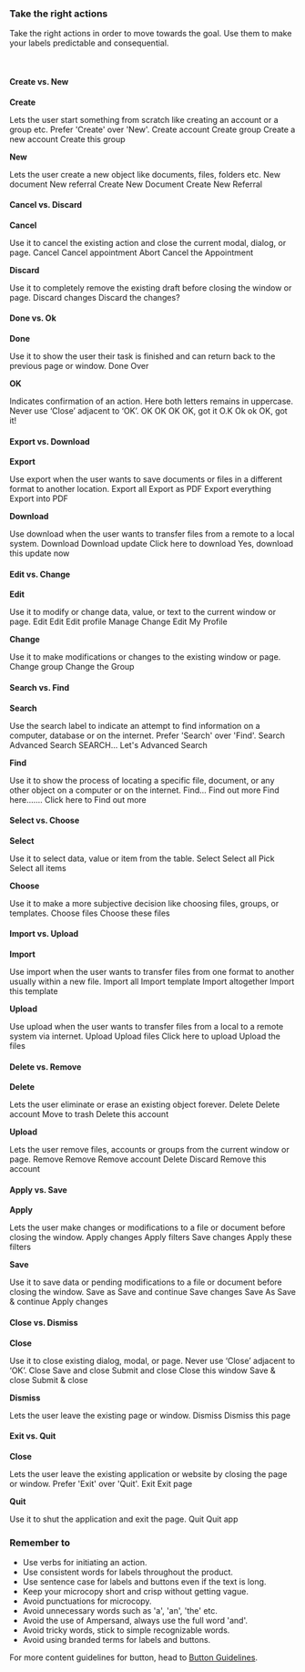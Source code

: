 ### Take the right actions
Take the right actions in order to move towards the goal. Use them to make your labels predictable and consequential.

<br/>

#### Create vs. New
**Create**

Lets the user start something from scratch like creating an account or a group etc. Prefer 'Create' over 'New'.
<Rules>
  <DOs>
    <InlineMessage>
      <IconWrapper>Create account</IconWrapper>
    </InlineMessage>
    <InlineMessage>
      <IconWrapper>Create group</IconWrapper>
    </InlineMessage>
  </DOs>
  <DONTs>
    <InlineMessage>
      <IconWrapper iconType='error'>
        Create a new account
      </IconWrapper>
    </InlineMessage>
    <InlineMessage>
      <IconWrapper iconType='error'>
        Create this group
      </IconWrapper>
    </InlineMessage>
  </DONTs>
</Rules>

**New**

Lets the user create a new object like documents, files, folders etc.
<Rules>
  <DOs>
    <InlineMessage>
      <IconWrapper>New document</IconWrapper>
    </InlineMessage>
    <InlineMessage>
      <IconWrapper>New referral</IconWrapper>
    </InlineMessage>
  </DOs>
  <DONTs>
    <InlineMessage>
      <IconWrapper iconType='error'>
        Create New Document
      </IconWrapper>
    </InlineMessage>
    <InlineMessage>
      <IconWrapper iconType='error'>
        Create New Referral
      </IconWrapper>
    </InlineMessage>
  </DONTs>
</Rules>

#### Cancel vs. Discard
**Cancel**

Use it to cancel the existing action and close the current modal, dialog, or page. 
<Rules>
  <DOs>
    <InlineMessage>
      <IconWrapper>Cancel</IconWrapper>
    </InlineMessage>
    <InlineMessage>
      <IconWrapper>Cancel appointment</IconWrapper>
    </InlineMessage>
  </DOs>
  <DONTs>
    <InlineMessage>
      <IconWrapper iconType='error'>
        Abort
      </IconWrapper>
    </InlineMessage>
    <InlineMessage>
      <IconWrapper iconType='error'>
        Cancel the Appointment
      </IconWrapper>
    </InlineMessage>
  </DONTs>
</Rules>

**Discard**

Use it to completely remove the existing draft before closing the window or page.
<Rules>
  <DOs>
    <InlineMessage>
      <IconWrapper>Discard changes</IconWrapper>
    </InlineMessage>
  </DOs>
  <DONTs>
    <InlineMessage>
      <IconWrapper iconType='error'>
        Discard the changes?
      </IconWrapper>
    </InlineMessage>
  </DONTs>
</Rules>

#### Done vs. Ok
**Done**

Use it to show the user their task is finished and can return back to the previous page or window.
<Rules>
  <DOs>
    <InlineMessage>
      <IconWrapper>Done</IconWrapper>
    </InlineMessage>
  </DOs>
  <DONTs>
    <InlineMessage>
      <IconWrapper iconType='error'>
        Over
      </IconWrapper>
    </InlineMessage>
  </DONTs>
</Rules>

**OK**

Indicates confirmation of an action. Here both letters remains in uppercase. Never use ‘Close’ adjacent to ‘OK’.
<Rules>
  <DOs>
    <InlineMessage>
      <IconWrapper>OK</IconWrapper>
    </InlineMessage>
    <InlineMessage>
      <IconWrapper>OK</IconWrapper>
    </InlineMessage>
    <InlineMessage>
      <IconWrapper>OK</IconWrapper>
    </InlineMessage>
    <InlineMessage>
      <IconWrapper>OK, got it</IconWrapper>
    </InlineMessage>
  </DOs>
  <DONTs>
    <InlineMessage>
      <IconWrapper iconType='error'>
        O.K
      </IconWrapper>
    </InlineMessage>
    <InlineMessage>
      <IconWrapper iconType='error'>
        Ok
      </IconWrapper>
    </InlineMessage>
    <InlineMessage>
      <IconWrapper iconType='error'>
        ok
      </IconWrapper>
    </InlineMessage>
    <InlineMessage>
      <IconWrapper iconType='error'>
        OK, got it!
      </IconWrapper>
    </InlineMessage>
  </DONTs>
</Rules>

#### Export vs. Download
**Export**

Use export when the user wants to save documents or files in a different format to another location.
<Rules>
  <DOs>
    <InlineMessage>
      <IconWrapper>Export all</IconWrapper>
    </InlineMessage>
    <InlineMessage>
      <IconWrapper>Export as PDF</IconWrapper>
    </InlineMessage>
  </DOs>
  <DONTs>
    <InlineMessage>
      <IconWrapper iconType='error'>
        Export everything
      </IconWrapper>
    </InlineMessage>
    <InlineMessage>
      <IconWrapper iconType='error'>
        Export into PDF
      </IconWrapper>
    </InlineMessage>
  </DONTs>
</Rules>

**Download**

Use download when the user wants to transfer files from a remote to a local system.
<Rules>
  <DOs>
    <InlineMessage>
      <IconWrapper>Download</IconWrapper>
    </InlineMessage>
    <InlineMessage>
      <IconWrapper>Download update</IconWrapper>
    </InlineMessage>
  </DOs>
  <DONTs>
    <InlineMessage>
      <IconWrapper iconType='error'>
        Click here to download
      </IconWrapper>
    </InlineMessage>
    <InlineMessage>
      <IconWrapper iconType='error'>
        Yes, download this update now
      </IconWrapper>
    </InlineMessage>
  </DONTs>
</Rules>

#### Edit vs. Change
**Edit**

Use it to modify or change data, value, or text to the current window or page.
<Rules>
  <DOs>
    <InlineMessage>
      <IconWrapper>Edit</IconWrapper>
    </InlineMessage>
    <InlineMessage>
      <IconWrapper>Edit</IconWrapper>
    </InlineMessage>
    <InlineMessage>
      <IconWrapper>Edit profile</IconWrapper>
    </InlineMessage>
  </DOs>
  <DONTs>
    <InlineMessage>
      <IconWrapper iconType='error'>
        Manage
      </IconWrapper>
    </InlineMessage>
    <InlineMessage>
      <IconWrapper iconType='error'>
        Change
      </IconWrapper>
    </InlineMessage>
    <InlineMessage>
      <IconWrapper iconType='error'>
        Edit My Profile
      </IconWrapper>
    </InlineMessage>
  </DONTs>
</Rules>

**Change**

Use it to make modifications or changes to the existing window or page.
<Rules>
  <DOs>
    <InlineMessage>
      <IconWrapper>Change group</IconWrapper>
    </InlineMessage>
  </DOs>
  <DONTs>
    <InlineMessage>
      <IconWrapper iconType='error'>
        Change the Group
      </IconWrapper>
    </InlineMessage>
  </DONTs>
</Rules>

#### Search vs. Find
**Search**

Use the search label to indicate an attempt to find information on a computer, database or on the internet. Prefer 'Search' over 'Find'.
<Rules>
  <DOs>
    <InlineMessage>
      <IconWrapper>Search</IconWrapper>
    </InlineMessage>
    <InlineMessage>
      <IconWrapper>Advanced Search</IconWrapper>
    </InlineMessage>
  </DOs>
  <DONTs>
    <InlineMessage>
      <IconWrapper iconType='error'>
        SEARCH...
      </IconWrapper>
    </InlineMessage>
    <InlineMessage>
      <IconWrapper iconType='error'>
        Let's Advanced Search
      </IconWrapper>
    </InlineMessage>
  </DONTs>
</Rules>

**Find**

Use it to show the process of locating a specific file, document, or any other object on a computer or on the internet.
<Rules>
  <DOs>
    <InlineMessage>
      <IconWrapper>Find...</IconWrapper>
    </InlineMessage>
    <InlineMessage>
      <IconWrapper>Find out more</IconWrapper>
    </InlineMessage>
  </DOs>
  <DONTs>
    <InlineMessage>
      <IconWrapper iconType='error'>
        Find here.......
      </IconWrapper>
    </InlineMessage>
    <InlineMessage>
      <IconWrapper iconType='error'>
        Click here to Find out more
      </IconWrapper>
    </InlineMessage>
  </DONTs>
</Rules>

#### Select vs. Choose
**Select**

Use it to select data, value or item from the table.
<Rules>
  <DOs>
    <InlineMessage>
      <IconWrapper>Select</IconWrapper>
    </InlineMessage>
    <InlineMessage>
      <IconWrapper>Select all</IconWrapper>
    </InlineMessage>
  </DOs>
  <DONTs>
    <InlineMessage>
      <IconWrapper iconType='error'>
        Pick
      </IconWrapper>
    </InlineMessage>
    <InlineMessage>
      <IconWrapper iconType='error'>
        Select all items
      </IconWrapper>
    </InlineMessage>
  </DONTs>
</Rules>

**Choose**

Use it to make a more subjective decision like choosing files, groups, or templates.
<Rules>
  <DOs>
    <InlineMessage>
      <IconWrapper>Choose files</IconWrapper>
    </InlineMessage>
  </DOs>
  <DONTs>
    <InlineMessage>
      <IconWrapper iconType='error'>
        Choose these files
      </IconWrapper>
    </InlineMessage>
  </DONTs>
</Rules>

#### Import vs. Upload
**Import**

Use import when the user wants to transfer files from one format to another usually within a new file. 
<Rules>
  <DOs>
    <InlineMessage>
      <IconWrapper>Import all</IconWrapper>
    </InlineMessage>
    <InlineMessage>
      <IconWrapper>Import template</IconWrapper>
    </InlineMessage>
  </DOs>
  <DONTs>
    <InlineMessage>
      <IconWrapper iconType='error'>
        Import altogether
      </IconWrapper>
    </InlineMessage>
    <InlineMessage>
      <IconWrapper iconType='error'>
        Import this template
      </IconWrapper>
    </InlineMessage>
  </DONTs>
</Rules>

**Upload**

Use upload when the user wants to transfer files from a local to a remote system via internet.
<Rules>
  <DOs>
    <InlineMessage>
      <IconWrapper>Upload</IconWrapper>
    </InlineMessage>
    <InlineMessage>
      <IconWrapper>Upload files</IconWrapper>
    </InlineMessage>
  </DOs>
  <DONTs>
    <InlineMessage>
      <IconWrapper iconType='error'>
        Click here to upload
      </IconWrapper>
    </InlineMessage>
    <InlineMessage>
      <IconWrapper iconType='error'>
        Upload the files
      </IconWrapper>
    </InlineMessage>
  </DONTs>
</Rules>

#### Delete vs. Remove
**Delete**

Lets the user eliminate or erase an existing object forever.
<Rules>
  <DOs>
    <InlineMessage>
      <IconWrapper>Delete</IconWrapper>
    </InlineMessage>
    <InlineMessage>
      <IconWrapper>Delete account</IconWrapper>
    </InlineMessage>
  </DOs>
  <DONTs>
    <InlineMessage>
      <IconWrapper iconType='error'>
        Move to trash
      </IconWrapper>
    </InlineMessage>
    <InlineMessage>
      <IconWrapper iconType='error'>
        Delete this account
      </IconWrapper>
    </InlineMessage>
  </DONTs>
</Rules>

**Upload**

Lets the user remove files, accounts or groups from the current window or page.
<Rules>
  <DOs>
    <InlineMessage>
      <IconWrapper>Remove</IconWrapper>
    </InlineMessage>
    <InlineMessage>
      <IconWrapper>Remove</IconWrapper>
    </InlineMessage>
    <InlineMessage>
      <IconWrapper>Remove account</IconWrapper>
    </InlineMessage>
  </DOs>
  <DONTs>
    <InlineMessage>
      <IconWrapper iconType='error'>
        Delete
      </IconWrapper>
    </InlineMessage>
    <InlineMessage>
      <IconWrapper iconType='error'>
        Discard
      </IconWrapper>
    </InlineMessage>
    <InlineMessage>
      <IconWrapper iconType='error'>
        Remove this account
      </IconWrapper>
    </InlineMessage>
  </DONTs>
</Rules>

#### Apply vs. Save
**Apply**

Lets the user make changes or modifications to a file or document before closing the window.
<Rules>
  <DOs>
    <InlineMessage>
      <IconWrapper>Apply changes</IconWrapper>
    </InlineMessage>
    <InlineMessage>
      <IconWrapper>Apply filters</IconWrapper>
    </InlineMessage>
  </DOs>
  <DONTs>
    <InlineMessage>
      <IconWrapper iconType='error'>
        Save changes
      </IconWrapper>
    </InlineMessage>
    <InlineMessage>
      <IconWrapper iconType='error'>
        Apply these filters
      </IconWrapper>
    </InlineMessage>
  </DONTs>
</Rules>

**Save**

Use it to save data or pending modifications to a file or document before closing the window.
<Rules>
  <DOs>
    <InlineMessage>
      <IconWrapper>Save as</IconWrapper>
    </InlineMessage>
    <InlineMessage>
      <IconWrapper>Save and continue</IconWrapper>
    </InlineMessage>
    <InlineMessage>
      <IconWrapper>Save changes</IconWrapper>
    </InlineMessage>
  </DOs>
  <DONTs>
    <InlineMessage>
      <IconWrapper iconType='error'>
        Save As
      </IconWrapper>
    </InlineMessage>
    <InlineMessage>
      <IconWrapper iconType='error'>
        Save & continue
      </IconWrapper>
    </InlineMessage>
    <InlineMessage>
      <IconWrapper iconType='error'>
        Apply changes
      </IconWrapper>
    </InlineMessage>
  </DONTs>
</Rules>

#### Close vs. Dismiss
**Close**

Use it to close existing dialog, modal, or page. Never use ‘Close’ adjacent to ‘OK’.
<Rules>
  <DOs>
    <InlineMessage>
      <IconWrapper>Close</IconWrapper>
    </InlineMessage>
    <InlineMessage>
      <IconWrapper>Save and close</IconWrapper>
    </InlineMessage>
    <InlineMessage>
      <IconWrapper>Submit and close</IconWrapper>
    </InlineMessage>
  </DOs>
  <DONTs>
    <InlineMessage>
      <IconWrapper iconType='error'>
        Close this window
      </IconWrapper>
    </InlineMessage>
    <InlineMessage>
      <IconWrapper iconType='error'>
        Save & close
      </IconWrapper>
    </InlineMessage>
    <InlineMessage>
      <IconWrapper iconType='error'>
        Submit & close
      </IconWrapper>
    </InlineMessage>
  </DONTs>
</Rules>

**Dismiss**

Lets the user leave the existing page or window.
<Rules>
  <DOs>
    <InlineMessage>
      <IconWrapper>Dismiss</IconWrapper>
    </InlineMessage>
  </DOs>
  <DONTs>
    <InlineMessage>
      <IconWrapper iconType='error'>
        Dismiss this page
      </IconWrapper>
    </InlineMessage>
  </DONTs>
</Rules>

#### Exit vs. Quit
**Close**

Lets the user leave the existing application or website by closing the page or window. Prefer 'Exit' over 'Quit'.
<Rules>
  <DOs>
    <InlineMessage>
      <IconWrapper>Exit</IconWrapper>
    </InlineMessage>
  </DOs>
  <DONTs>
    <InlineMessage>
      <IconWrapper iconType='error'>
        Exit page
      </IconWrapper>
    </InlineMessage>
  </DONTs>
</Rules>

**Quit**

Use it to shut the application and exit the page.
<Rules>
  <DOs>
    <InlineMessage>
      <IconWrapper>Quit</IconWrapper>
    </InlineMessage>
  </DOs>
  <DONTs>
    <InlineMessage>
      <IconWrapper iconType='error'>
        Quit app
      </IconWrapper>
    </InlineMessage>
  </DONTs>
</Rules>


### Remember to
* Use verbs for initiating an action.
* Use consistent words for labels throughout the product.
* Use sentence case for labels and buttons even if the text is long.
* Keep your microcopy short and crisp without getting vague.
* Avoid punctuations for microcopy.
* Avoid unnecessary words such as 'a', 'an', 'the' etc.
* Avoid the use of Ampersand, always use the full word 'and'.
* Avoid tricky words, stick to simple recognizable words.
* Avoid using branded terms for labels and buttons.

For more content guidelines for button, head to [Button Guidelines](/content/button-guidelines/tabs/confusing-buttons).

